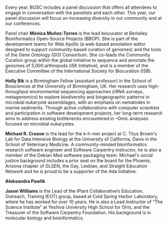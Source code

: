 Every year, BOSC includes a panel discussion that offers all attendees to engage in conversation with the panelists and each other. This year, our panel discussion will focus on increasing diversity in our community and at our conferences.

Panel chair '''Mónica Muñoz-Torres''' is the lead biocurator at Berkeley Bioinformatics Open-Source Projects (BBOP). She is part of the development teams for Web Apollo (a web-based annotation editor designed to support community-based curation of genomes) and the tools of the Gene Ontology (GO) Consortium. She co-leads the Community Curation group within the global initiative to sequence and annotate the genomes of 5,000 arthropods (i5K Initiative), and is a member of the Executive Committee of the International Society for Biocuration (ISB).

'''Holly Bik''' is a Birmingham Fellow (assistant professor) in the School of Biosciences at the University of Birmingham, UK. Her research uses high-throughput environmental sequencing approaches (rRNA surveys, metagenomics) to explore biodiversity and biogeographic patterns in microbial eukaryote assemblages, with an emphasis on nematodes in marine sediments. Through active collaborations with computer scientists and participation in software development projects, her long-term research aims to address existing bottlenecks encountered in –Omic analyses focused on microbial eukaryotes.

'''Michael R. Crusoe''' is the lead for the k-h-mer project at C. Titus Brown's Lab for Data Intensive Biology at the University of California, Davis in the School of Veterinary Medicine. A community-minded bioinformatics research software engineer and Software Carpentry instructor, he is also a member of the Debian Med software packaging team. Michael's social justice background includes a prior seat on the board for the Phoenix, Arizona chapter of GLSEN, the Gay, Lesbian, and Straight Education Network and he is proud to be a supporter of the Ada Initiative.

'''Aleksandra Pawlik'''

'''Jason Williams''' is the Lead of the iPlant Collaborative’s Education, Outreach, Training (EOT) group, based at Cold Spring Harbor Laboratory, where he has worked for over 10 years. He is also a Lead Instructor of “The Science Institute” at Yeshiva University High School for Girls, and the Treasurer of the Software Carpentry Foundation. His background is in molecular biology and bioinformatics.